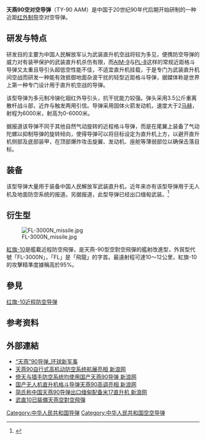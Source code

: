 
{{Infobox Weapon
|is_missile=yes
|name=天燕-90/TY-90
|origin= {{PRC}}
|type=近距空对空导弹
|used_by=[[中國人民解放軍|中國人民解放軍]]
|engine=[[固體火箭|固體火箭]]
|engine_power=
|weight=20 kg
|length=1.86m
|diameter=90 mm 
|speed=>Mach 2
|vehicle_range= 6km
|ceiling= 6 km
|altitude= 0-6 km
|filling=离散杆战斗部
|guidance= [[红外制导|红外制导]] 
|detonation=[[近發引信|近發引信]]
|launch_platform=[[直-10|直-10]]/[[WZ-10|WZ-10]]<br>[[直-9|直-9]]/[[Z-9|Z-9]]<br>[[直-19|直-19]]/[[WZ-19|WZ-19]]<br>[[米-171|米-171]]/[[Mi-171|Mi-171]]<br>倚天及猎手防空导弹系统
}}
'''天燕90空对空导弹'''（TY-90 AAM）是中国于20世纪90年代后期开始研制的一种近距[[红外制导|红外制导]]空对空导弹。

== 研发与特点 ==
:
研发目的主要为中国人民解放军认为武装直升机空战将较为多见，便携防空导弹的威力对有装甲保护的武装直升机杀伤有限，而[[AIM-9響尾蛇飛彈|AIM-9]]与[[PL-8|PL-8]]这样的常规近距格斗导弹又太重且导引头超低空性能不佳，不适宜直升机挂载，于是专门为武装直升机间空战而研发一种能有效抵御地面杂波干扰的轻型近距格斗导弹，据媒体称是世界上第一种专门设计用于直升机空战的导弹。
:
该型导弹为多元制冷锑化铟红外导引头，抗干扰能力较强。弹头采用3.5公斤重离散杆战斗部，近炸与触发两用引信。导弹采用固体火箭发动机，速度大于2[[马赫|马赫]]，射程为6000米，射高为0-6000米。
:
据报道该导弹不同于其他自然气动旋转的近程格斗导弹，而是在尾翼上装备了气动陀螺以抑制导弹的旋转倾向，使得导弹可以将目标设定为直升机上方，以避开直升机侧部及底部装甲，在顶部爆炸攻击旋翼、发动机、座舱等薄弱部位以确保击落目标。

== 装备 ==
该型导弹大量用于装备中国人民解放军武装直升机，近年来亦有该型导弹用于无人机及地面防空系统的报道。另据报道，此型导弹已经出口缅甸武装。<ref >{{cite web |url=http://mil.news.sina.com.cn/2013-05-08/1000724063.html |language= |title=简氏称中国天燕90导弹出口缅甸配备米17直升机 |publisher=新浪 |date=2013年5月8日 |accessdate= |archive-date=2013-10-02 |archive-url=https://web.archive.org/web/20131002123656/http://mil.news.sina.com.cn/2013-05-08/1000724063.html |dead-url=no }}</ref>

==衍生型==
[[File:FL-3000N_missile.jpg|thumb]]

[[紅旗-10|紅旗-10]]是艦載近程防空飛彈，是天燕-90型空對空飛彈的艦射改進型，外貿型代號「FL-3000N」，「FL」是「飛龍」的字首。最遠射程可達10～12公里，紅旗-10的攻擊精準度據稱高於95%。

==參見==
[[红旗-10近程防空导弹|红旗-10近程防空导弹]]

==参考资料==
{{reflist|2}}

== 外部連結 ==
* [https://web.archive.org/web/20131002051108/http://www.xinjunshi.com/ziliao/TY-90.html “天燕”90导弹_环球新军事]
* [http://jczs.news.sina.com.cn/p/2006-11-02/1120409195.html 天燕90自行式高机动防空系统航展亮相 新浪网]{{Wayback|url=http://jczs.news.sina.com.cn/p/2006-11-02/1120409195.html |date=20131002122751 }}
* [http://mil.news.sina.com.cn/p/2008-02-22/0739486577.html 倚天与猎手防空系统均使用国产天燕90导弹 新浪网]{{Wayback|url=http://mil.news.sina.com.cn/p/2008-02-22/0739486577.html |date=20131002123304 }}
* [http://news.xinhuanet.com/mil/2008-11/09/content_10330126.htm 国产无人机直升机格斗导弹天燕90高调亮相 新浪网]{{Wayback|url=http://news.xinhuanet.com/mil/2008-11/09/content_10330126.htm |date=20091104020734 }}
* [http://mil.news.sina.com.cn/2013-05-08/1000724063.html 简氏称中国天燕90导弹出口缅甸配备米17直升机 新浪网]{{Wayback|url=http://mil.news.sina.com.cn/2013-05-08/1000724063.html |date=20131002123656 }}
*[https://www.youtube.com/watch?v=caTwUS1LTp8&list=PLGJ9zPBhvPhkUeY4TBIXUwbPI4QnRzWOe 武直10已裝備天燕空對空飛彈]{{Wayback|url=https://www.youtube.com/watch?v=caTwUS1LTp8&list=PLGJ9zPBhvPhkUeY4TBIXUwbPI4QnRzWOe |date=20150523082453 }}

{{中华人民共和国导弹}}

[[Category:中华人民共和国导弹|Category:中华人民共和国导弹]]
[[Category:中华人民共和国空空导弹|Category:中华人民共和国空空导弹]]